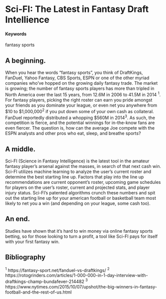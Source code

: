 # Sci-FI: The Latest in Fantasy Draft Intellience {#slug-two}

#### Keywords

fantasy sports

## A beginning.

When you hear the words "fantasy sports", you think of DraftKings, FanDuel, Yahoo Fantasy, CBS Sports, ESPN or one of the other myriad companies who've hopped on the growing daily fantasy trade. The market is growing; the number of fantasy sports players has more than tripled in North America over the last 15 years, from 12.6M in 2006 to 41.5M in 2014 ^1^.  For fantasy players, picking the right roster can earn you pride amongst your friends as you dominate your league, or even net you anywhere from $10 to $1,000,000^2^ if you put down some of your own cash as collateral. FanDuel reportedly distributed a whopping $560M in 2014^3^. As such, the competition is fierce, and the potential winnings for in-the-know fans are even fiercer. The question is, how can the average Joe compete with the ESPN analysts and other pros who eat, sleep, and breathe sports? 

## A middle.

Sci-FI (Science in Fantasy Intelligence) is the latest tool in the amateur fantasy player's arsenal against the masses, in search of that next cash win. Sci-FI utilizes machine learning to analyze the user's current roster and determine the best starting line up. Factors that play into the line up recommendations are current opponent's roster, upcoming game schedules for players on the user's roster, current and projected stats, and player injury status. Sci-FI's patented algorithms crunch these numbers and spit out the starting line up for your american football or basketball team most likely to net you a win (and depending on your league, some cash too).



## An end.

Studies have shown that it's hard to win money via online fantasy sports betting, so for those looking to turn a profit, a tool like Sci-FI pays for itself with your first fantasy win.

## Bibliography
^1^ https://fantasy-sport.net/fanduel-vs-draftkings/
^2^ https://rotogrinders.com/articles/1-000-000-in-1-day-interview-with-draftkings-champ-bundafever-214482
^3^ https://www.nytimes.com/2015/10/07/upshot/the-big-winners-in-fantasy-football-and-the-rest-of-us.html
